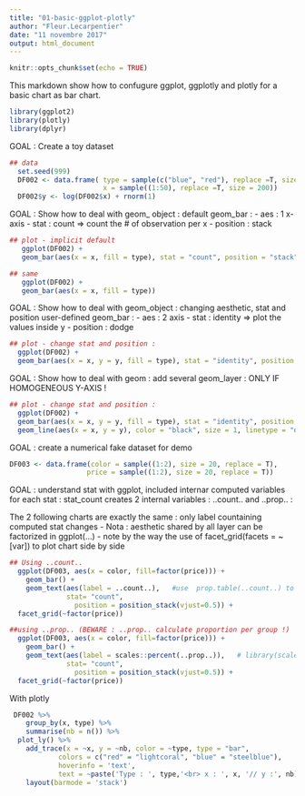```yaml
---
title: "01-basic-ggplot-plotly"
author: "Fleur.Lecarpentier"
date: "11 novembre 2017"
output: html_document
---
```


```r
knitr::opts_chunk$set(echo = TRUE)
```

This markdown show how to confugure ggplot, ggplotly and plotly for a basic chart as bar chart.


```r
library(ggplot2)
library(plotly)
library(dplyr)
```


GOAL : Create a toy dataset

```r
## data
  set.seed(999)
  DF002 <- data.frame( type = sample(c("blue", "red"), replace =T, size = 200),
                       x = sample((1:50), replace =T, size = 200))
  DF002$y <- log(DF002$x) + rnorm(1)

```


GOAL : Show how to deal with geom_ object : 
  default geom_bar : 
  - aes : 1 x-axis 
  - stat : count => count the # of observation per x
  - position : stack
  
```r
## plot - implicit default
   ggplot(DF002) + 
   geom_bar(aes(x = x, fill = type), stat = "count", position = "stack")

## same
   ggplot(DF002) + 
   geom_bar(aes(x = x, fill = type))
```


GOAL : Show how to deal with geom_object : changing aesthetic, stat and position
  user-defined geom_bar : 
  - aes : 2 axis 
  - stat : identity => plot the values inside y
  - position : dodge

```r
## plot - change stat and position : 
  ggplot(DF002) + 
  geom_bar(aes(x = x, y = y, fill = type), stat = "identity", position = "dodge")
```


GOAL : Show how to deal with geom : add several geom_layer : ONLY IF HOMOGENEOUS Y-AXIS !

```r
## plot - change stat and position : 
  ggplot(DF002) + 
  geom_bar(aes(x = x, y = y, fill = type), stat = "identity", position = "dodge") + 
  geom_line(aes(x = x, y = y), color = "black", size = 1, linetype = "dotted")

```


GOAL : create a numerical fake dataset for demo

```r
DF003 <- data.frame(color = sample((1:2), size = 20, replace = T),
                   price = sample((1:2), size = 20, replace = T))
```




GOAL : understand stat with ggplot, included internar computed variables for each stat : 
stat_count creates 2 internal variables : ..count.. and ..prop.. : 
  
The 2 following charts are exactly the same : only label countaining computed stat changes
- Nota : aesthetic shared by all layer can be factorized in ggplot(...)
- note by the way the use of facet_grid(facets = ~[var]) to plot chart side by side

```r
## Using ..count..
  ggplot(DF003, aes(x = color, fill=factor(price))) +     
    geom_bar() +    
    geom_text(aes(label = ..count..),   #use  prop.table(..count..) to get global %
              stat= "count",
	            position = position_stack(vjust=0.5)) + 
  facet_grid(~factor(price))

##using ..prop.. (BEWARE : ..prop.. calculate proportion per group !)
  ggplot(DF003, aes(x = color, fill=factor(price))) +     
    geom_bar() +    
    geom_text(aes(label = scales::percent(..prop..)),   # library(scales) provide nice formats
              stat= "count",
	            position = position_stack(vjust=0.5)) + 
  facet_grid(~factor(price))

```

With plotly


```r
 DF002 %>%
    group_by(x, type) %>%
    summarise(nb = n()) %>%
  plot_ly() %>% 
    add_trace(x = ~x, y = ~nb, color = ~type, type = "bar", 
            colors = c("red" = "lightcoral", "blue" = "steelblue"),
            hoverinfo = 'text', 
            text = ~paste('Type : ', type,'<br> x : ', x, '// y :', nb)) %>%
    layout(barmode = 'stack')

```



